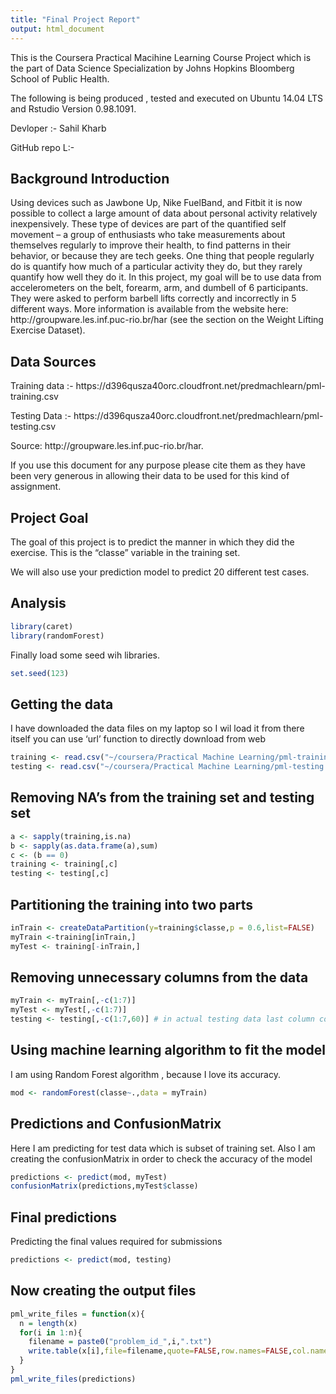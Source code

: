 ```yaml
---
title: "Final Project Report"
output: html_document
---
```

This is the Coursera Practical Macihine Learning Course Project which is the part of Data Science Specialization by Johns Hopkins Bloomberg School of Public Health.

The following is being produced , tested and executed on Ubuntu 14.04 LTS  and Rstudio Version 0.98.1091.

Devloper :- Sahil Kharb

GitHub repo L:- 

## Background Introduction

Using devices such as Jawbone Up, Nike FuelBand, and Fitbit it is now possible to collect a large amount of data about personal activity relatively inexpensively. These type of devices are part of the quantified self movement – a group of enthusiasts who take measurements about themselves regularly to improve their health, to find patterns in their behavior, or because they are tech geeks. One thing that people regularly do is quantify how much of a particular activity they do, but they rarely quantify how well they do it. In this project, my goal will be to use data from accelerometers on the belt, forearm, arm, and dumbell of 6 participants. They were asked to perform barbell lifts correctly and incorrectly in 5 different ways. More information is available from the website here: http://groupware.les.inf.puc-rio.br/har (see the section on the Weight Lifting Exercise Dataset). 

## Data Sources

Training data :- https://d396qusza40orc.cloudfront.net/predmachlearn/pml-training.csv

Testing Data :- https://d396qusza40orc.cloudfront.net/predmachlearn/pml-testing.csv

Source: http://groupware.les.inf.puc-rio.br/har. 

If you use this document for any purpose please cite them as they have been very generous in allowing their data to be used for this kind of assignment. 

## Project Goal

The goal of this project is to predict the manner in which they did the exercise. This is the "classe" variable in the training set.

We will also use your prediction model to predict 20 different test cases. 

## Analysis 

```r
library(caret)
library(randomForest)
```

Finally load some seed wih libraries.
```r
set.seed(123)
```

## Getting the data

I have downloaded the data files on my laptop so I wil load it from there itself you can use 'url' function to directly download from web

```r
training <- read.csv("~/coursera/Practical Machine Learning/pml-training.csv",sep = ",",na.strings=c("NA","#DIV/0!",""))
testing <- read.csv("~/coursera/Practical Machine Learning/pml-testing.csv",sep = ",",na.strings=c("NA","#DIV/0!",""))
```

## Removing NA's from the training set and testing set

```r
a <- sapply(training,is.na)
b <- sapply(as.data.frame(a),sum)
c <- (b == 0)
training <- training[,c]
testing <- testing[,c]
```

## Partitioning the training into two parts

```r
inTrain <- createDataPartition(y=training$classe,p = 0.6,list=FALSE)
myTrain <-training[inTrain,]
myTest <- training[-inTrain,]
```

## Removing unnecessary columns from the data

```r
myTrain <- myTrain[,-c(1:7)]
myTest <- myTest[,-c(1:7)]
testing <- testing[,-c(1:7,60)] # in actual testing data last column contains index i.e. 1:20
```


## Using machine learning algorithm to fit the model

I am using Random Forest algorithm , because I love its accuracy.

```r
mod <- randomForest(classe~.,data = myTrain)
```

## Predictions and ConfusionMatrix

Here I am predicting for test data which is subset of training set. Also I am creating the confusionMatrix in order to check the accuracy of the model

```r
predictions <- predict(mod, myTest)
confusionMatrix(predictions,myTest$classe)
```

## Final predictions 

Predicting the final values required for submissions

```r
predictions <- predict(mod, testing)
```

## Now creating the output files

```r
pml_write_files = function(x){
  n = length(x)
  for(i in 1:n){
    filename = paste0("problem_id_",i,".txt")
    write.table(x[i],file=filename,quote=FALSE,row.names=FALSE,col.names=FALSE)
  }
}
pml_write_files(predictions)
```
